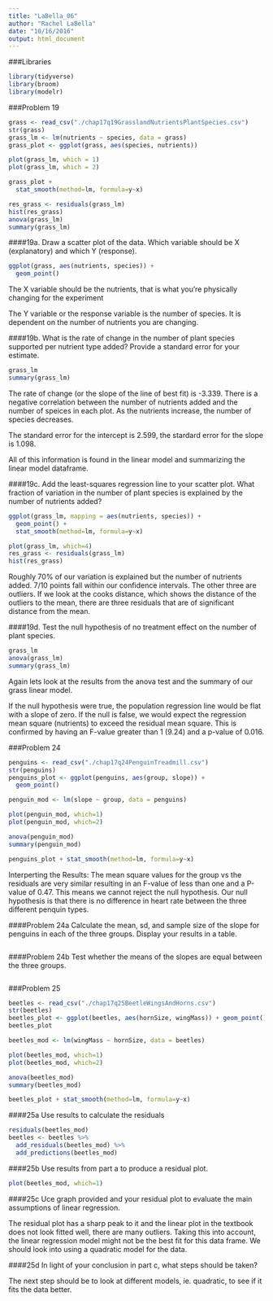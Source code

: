 ```yaml
---
title: "LaBella_06"
author: "Rachel LaBella"
date: "10/16/2016"
output: html_document
---
```

###Libraries
```r
library(tidyverse)
library(broom)
library(modelr)
```

###Problem 19
```r
grass <- read_csv("./chap17q19GrasslandNutrientsPlantSpecies.csv")
str(grass)
grass_lm <- lm(nutrients ~ species, data = grass)
grass_plot <- ggplot(grass, aes(species, nutrients))

plot(grass_lm, which = 1)
plot(grass_lm, which = 2)

grass_plot +
  stat_smooth(method=lm, formula=y~x)

res_grass <- residuals(grass_lm)
hist(res_grass)
anova(grass_lm)
summary(grass_lm)
```

####19a.
Draw a scatter plot of the data. Which variable should be X (explanatory) and which Y (response).
```r
ggplot(grass, aes(nutrients, species)) +
  geom_point() 
```

The X variable should be the nutrients, that is what you're physically changing for the experiment

The Y variable or the response variable is the number of species. It is dependent on the number of nutrients you are changing. 

####19b.
What is the rate of change in the number of plant species supported per nutrient type added? Provide a standard error for your estimate.
```r
grass_lm
summary(grass_lm)
```
The rate of change (or the slope of the line of best fit) is -3.339. There is a negative correlation between the number of nutrients added and the number of speices in each plot. As the nutrients increase, the number of species decreases. 

The standard error for the intercept is 2.599, the stardard error for the slope is 1.098. 

All of this information is found in the linear model and summarizing the linear model dataframe. 

####19c.
Add the least-squares regression line to your scatter plot. What fraction of variation in the number of plant species is explained by the number of nutrients added?
```r
ggplot(grass_lm, mapping = aes(nutrients, species)) +
  geom_point() +
  stat_smooth(method=lm, formula=y~x)

plot(grass_lm, which=4)
res_grass <- residuals(grass_lm)
hist(res_grass)

```
Roughly 70% of our variation is explained but the number of nutrients added. 7/10 points fall within our confidence intervals. The other three are outliers. If we look at the cooks distance, which shows the distance of the outliers to the mean, there are three residuals that are of significant distance from the mean. 

####19d.
Test the null hypothesis of no treatment effect on the number of plant species. 
```r
grass_lm
anova(grass_lm)
summary(grass_lm)
```
Again lets look at the results from the anova test and the summary of our grass linear model. 

If the null hypothesis were true, the population regression line would be flat with a slope of zero. If the null is false, we would expect the regression mean square (nutrients) to exceed the residual mean square. This is confirmed by having an F-value greater than 1 (9.24) and a p-value of 0.016. 

###Problem 24
```r
penguins <- read_csv("./chap17q24PenguinTreadmill.csv")
str(penguins)
penguins_plot <- ggplot(penguins, aes(group, slope)) +
  geom_point()

penguin_mod <- lm(slope ~ group, data = penguins)

plot(penguin_mod, which=1)
plot(penguin_mod, which=2)

anova(penguin_mod)
summary(penguin_mod)

penguins_plot + stat_smooth(method=lm, formula=y~x)

```
Interperting the Results:
The mean square values for the group vs the residuals are very similar resulting in an F-value of less than one and a P-value of 0.47. This means we cannot reject the null hypothesis. Our null hypothesis is that there is no difference in heart rate between the three different penquin types. 


####Problem 24a
Calculate the mean, sd, and sample size of the slope for penguins in each of the three groups. Display your results in a table. 
```r


```


####Problem 24b
Test whether the means of the slopes are equal between the three groups.
```r

```



###Problem 25
```r
beetles <- read_csv("./chap17q25BeetleWingsAndHorns.csv")
str(beetles)
beetles_plot <- ggplot(beetles, aes(hornSize, wingMass)) + geom_point()
beetles_plot

beetles_mod <- lm(wingMass ~ hornSize, data = beetles)

plot(beetles_mod, which=1)
plot(beetles_mod, which=2)

anova(beetles_mod)
summary(beetles_mod)

beetles_plot + stat_smooth(method=lm, formula=y~x)


```

####25a
Use results to calculate the residuals
```r

residuals(beetles_mod)
beetles <- beetles %>%
  add_residuals(beetles_mod) %>%
  add_predictions(beetles_mod)

```


####25b
Use results from part a to produce a residual plot.
```r

plot(beetles_mod, which=1)

```

####25c
Uce graph provided and your residual plot to evaluate the main assumptions of linear regression.

The residual plot has a sharp peak to it and the linear plot in the textbook does not look fitted well, there are many outliers. Taking this into account, the linear regression model might not be the best fit for this data frame. We should look into using a quadratic model for the data. 

####25d
In light of your conclusion in part c, what steps should be taken?

The next step should be to look at different models, ie. quadratic, to see if it fits the data better. 
